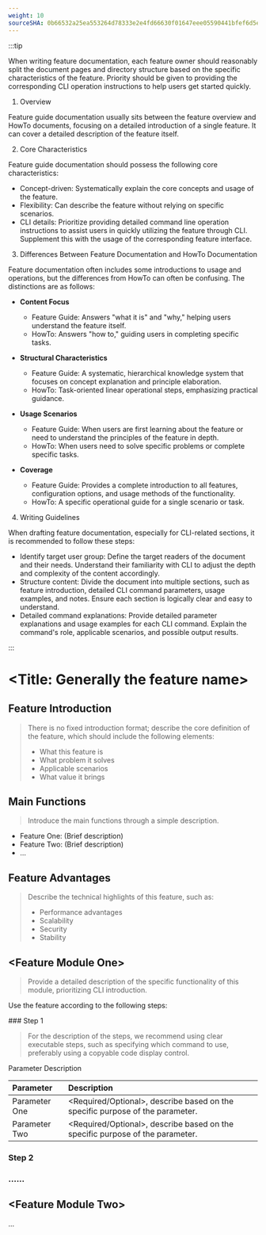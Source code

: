 ```yaml
---
weight: 10
sourceSHA: 0b66532a25ea553264d78333e2e4fd66630f01647eee05590441bfef6d5e3009
---
```


:::tip

When writing feature documentation, each feature owner should reasonably split the document pages and directory structure based on the specific characteristics of the feature. Priority should be given to providing the corresponding CLI operation instructions to help users get started quickly.

1. Overview

Feature guide documentation usually sits between the feature overview and HowTo documents, focusing on a detailed introduction of a single feature. It can cover a detailed description of the feature itself.

2. Core Characteristics

Feature guide documentation should possess the following core characteristics:

- Concept-driven: Systematically explain the core concepts and usage of the feature.
- Flexibility: Can describe the feature without relying on specific scenarios.
- CLI details: Prioritize providing detailed command line operation instructions to assist users in quickly utilizing the feature through CLI. Supplement this with the usage of the corresponding feature interface.

3. Differences Between Feature Documentation and HowTo Documentation

Feature documentation often includes some introductions to usage and operations, but the differences from HowTo can often be confusing. The distinctions are as follows:

- **Content Focus**
  - Feature Guide: Answers "what it is" and "why," helping users understand the feature itself.
  - HowTo: Answers "how to," guiding users in completing specific tasks.

- **Structural Characteristics**
  - Feature Guide: A systematic, hierarchical knowledge system that focuses on concept explanation and principle elaboration.
  - HowTo: Task-oriented linear operational steps, emphasizing practical guidance.

- **Usage Scenarios**
  - Feature Guide: When users are first learning about the feature or need to understand the principles of the feature in depth.
  - HowTo: When users need to solve specific problems or complete specific tasks.

- **Coverage**
  - Feature Guide: Provides a complete introduction to all features, configuration options, and usage methods of the functionality.
  - HowTo: A specific operational guide for a single scenario or task.

4. Writing Guidelines

When drafting feature documentation, especially for CLI-related sections, it is recommended to follow these steps:

- Identify target user group: Define the target readers of the document and their needs. Understand their familiarity with CLI to adjust the depth and complexity of the content accordingly.
- Structure content: Divide the document into multiple sections, such as feature introduction, detailed CLI command parameters, usage examples, and notes. Ensure each section is logically clear and easy to understand.
- Detailed command explanations: Provide detailed parameter explanations and usage examples for each CLI command. Explain the command's role, applicable scenarios, and possible output results.

:::

# \<Title: Generally the feature name>

## Feature Introduction

> There is no fixed introduction format; describe the core definition of the feature, which should include the following elements:
>
> - What this feature is
> - What problem it solves
> - Applicable scenarios
> - What value it brings

## Main Functions

> Introduce the main functions through a simple description.

- Feature One: (Brief description)
- Feature Two: (Brief description)
- ...

## Feature Advantages

> Describe the technical highlights of this feature, such as:
>
> - Performance advantages
> - Scalability
> - Security
> - Stability

## \<Feature Module One>

> Provide a detailed description of the specific functionality of this module, prioritizing CLI introduction.

Use the feature according to the following steps:

<Steps>
  ### Step 1

  > For the description of the steps, we recommend using clear executable steps, such as specifying which command to use, preferably using a copyable code display control.

  Parameter Description

  | Parameter  | Description                  |
  | :-- | :------------------ |
  | Parameter One | \<Required/Optional>, describe based on the specific purpose of the parameter. |
  | Parameter Two | \<Required/Optional>, describe based on the specific purpose of the parameter. |

  ### Step 2

  ### ......
</Steps>

## \<Feature Module Two>

...
